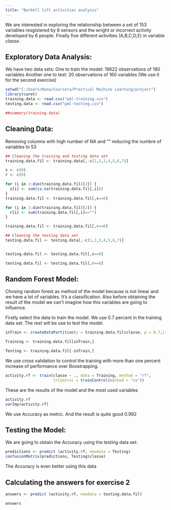 ```yaml
---
title: "Barbell lift activities analysis"
---
```

We are interested in exploring the relationship between a set of 153 variables resgistered by 6 sensors and the wright or incorrect activity developed by 6 people. Finally five different activities (A,B,C,D,E) in variable *classe*.

## Exploratory Data Analysis:
We have two data sets:
One to train the model: 19622 observations of 160 variables
Another one to test: 20 observations of 160 variables (We use it for the second exercise)

```r
setwd("C:/Users/Nano/Coursera/Practical Machine Learning/project")
library(caret)
training.data <- read.csv("pml-training.csv")
testing.data <- read.csv("pml-testing.csv")

##summary(training.data)
```

## Cleaning Data:
Removing columns with high number of NA and "" reducing the numbre of variables to 53

```r
## Cleaning the training and testing data set
training.data.fil <- training.data[,-c(1,2,3,4,5,6,7)]

s <- c(0)
r <- c(0)

for (i in 1:dim(training.data.fil)[2]) {
  s[i] <- sum(is.na(training.data.fil[,i]))
}
training.data.fil <- training.data.fil[,s==0]

for (i in 1:dim(training.data.fil)[2]) {
  r[i] <- sum(training.data.fil[,i]=="")
}

training.data.fil <- training.data.fil[,r==0]

## Cleaning the testing data set
testing.data.fil <- testing.data[,-c(1,2,3,4,5,6,7)]


testing.data.fil <- testing.data.fil[,s==0]

testing.data.fil <- testing.data.fil[,r==0]

```


## Random Forest Model:
Chosing random forest as method of the model because is not linear and we have a lot of variables. It's a classification. Also before obtaining the result of the model we can't imagine how this variables are going to influence.

Firstly select the data to train the model. We use 0.7 percent in the training data set. The rest will be use to test the model.

```r
inTrain <- createDataPartition(y = training.data.fil$classe, p = 0.7,list = FALSE)

Training <- training.data.fil[inTrain,]

Testing <- training.data.fil[-inTrain,]
```

We use cross validation to control the training with more than one percent increase of performance over Boostrapping.

```r
activity.rf <- train(classe ~ ., data = Training, method = "rf", 
                     trControl = trainControl(method = "cv"))

```

These are the results of the model and the most used variables
```r
activity.rf
varImp(activity.rf)

```

We use Accuracy as metric. And the result is quite good 0.992

## Testing the Model:
We are going to obtain the Accuracy using the testing data set:
```r
predictions <- predict (activity.rf, newdata = Testing)
confusionMatrix(predictions, Testing$classe)
```

The Accuracy is even better using this data

## Calculating the answers for exercise 2
```r
answers <- predict (activity.rf, newdata = testing.data.fil)

answers

```

